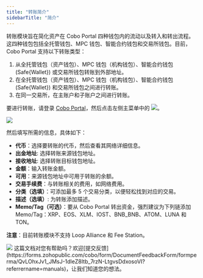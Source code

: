 ```yaml
---
title: "转账简介"
sidebarTitle: "简介"
---
```


转账模块旨在简化资产在 Cobo Portal 四种钱包内的流动以及转入和转出流程。这四种钱包包括全托管钱包、MPC 钱包、智能合约钱包和交易所钱包。目前，Cobo Portal 支持以下转账类型：


1. 从全托管钱包（资产钱包）、MPC 钱包（机构钱包）、智能合约钱包 (Safe&#123;Wallet&#125;) 或交易所钱包转账到外部地址。
2. 在全托管钱包（资产钱包）、MPC 钱包（机构钱包）、智能合约钱包 (Safe&#123;Wallet&#125;) 和交易所钱包之间进行转账。
3. 在同一交易所，在主账户和子账户之间进行转账。

要进行转账，请登录 [Cobo Portal](https://portal.cobo.com/login)，然后点击左侧主菜单中的 <img src="/cn/images/transfers/transfer-button.svg" className="icon"></img>。

<img src="/cn/images/transfers/transfer-button-location.png" className="screenshot_modal"/>
 

然后填写所需的信息，具体如下：

- **代币**：选择要转账的代币，然后查看其网络详细信息。
- **出金地址**: 选择转账来源钱包地址。
- **接收地址**: 选择转账目标钱包地址。
- **金额**：输入转账金额。
- **可用**：来源钱包地址中可用于转账的余额。
- **交易手续费**：与转账相关的费用，如网络费用。
- **分类（选填）**：可添加最多 5 个交易分类，以便轻松找到对应的交易。
- **描述（选填）**: 为转账添加描述。
- **Memo/Tag（可选）**：要从 Cobo Portal 转出资金，强烈建议为下列链添加 Memo/Tag：XRP、EOS、XLM、IOST、BNB_BNB、ATOM、LUNA 和 TON。

**注意**：目前转账模块不支持 Loop Alliance 和 Fee Station。

<img src="/cn/images/transfers/transfer-form.png" className="screenshot_modal"/>
<Tip>这篇文档对您有帮助吗？欢迎[提交反馈](https://forms.zohopublic.com/cobo/form/DocumentFeedbackForm/formperma/QvLOhxJv1_JMsJ-1dleZ8Itb_7rzN-LtgvsDdxosoVI?referrername=manuals)，让我们知道您的想法。</Tip>